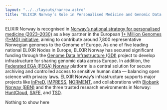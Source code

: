 ```yaml
---
layout: "../../layouts/narrow.astro"
title: "ELIXIR Norway’s Role in Personalised Medicine and Genomic Data Sharing"
---
```


ELIXIR Norway is recognised in [Norway’s national strategy for personalised medicine (2023–2030)](https://www.regjeringen.no/contentassets/c0ab0380265445e58508c36e51e5561b/no/pdfs/strategi-for-persontilpasset-medisin.pdf) as a key partner in the European [1+ Million Genomes (1+MG) initiative](https://digital-strategy.ec.europa.eu/en/policies/1-million-genomes), aiming to contribute around 7,800 representative Norwegian genomes to the Genome of Europe. 
As one of five leading national ELIXIR Nodes in Europe, ELIXIR Norway has secured significant funding through the [Genome Data Infrastructure (GDI)](https://gdi.onemilliongenomes.eu/) project to develop infrastructure for sharing genomic data across Europe.
In addition, the [Federated EGA (FEGA) Norway](https://ega.elixir.no/) platform is a central solution for secure archiving and controlled access to sensitive human data — balancing open science with privacy laws. 
ELIXIR Norway’s infrastructure supports major projects like [InPreD](https://www.oslo-universitetssykehus.no/avdelinger/klinikk-for-laboratoriemedisin/avdeling-for-patologi/seksjon-for-utprovende-diagnostikk-og-forskningsstotte/utprovende-diagnostikk-og-forskningsstotte/nasjonal-infrastruktur-for-presisjonsdiagnostikk-kreft/), [IMPRESS](https://impress-norway.no/), [NORMENT](https://www.med.uio.no/norment/), and collaborations with [Biobank Norway (BBN)](https://bbmri.no/) and the three trusted research environments in Norway: [HuntCloud](https://about.hdc.ntnu.no/), [SAFE](https://www.uib.no/safe), and [TSD](https://www.uio.no/tjenester/it/forskning/sensitiv/).


<Placeholder height="h-96">
    Nothing to show here
</Placeholder>
